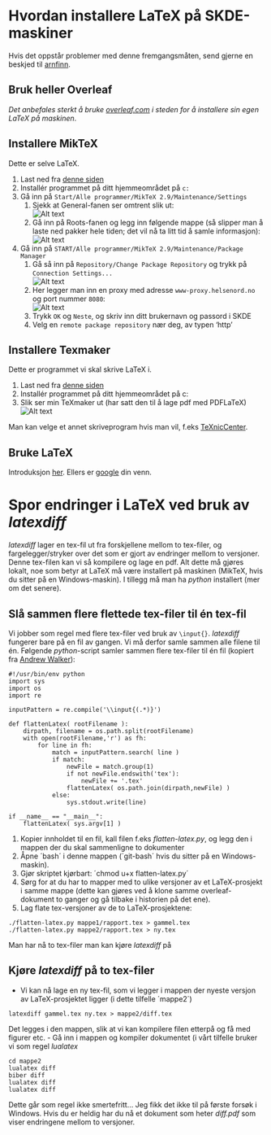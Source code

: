 ﻿# Hvordan installere LaTeX på SKDE-maskiner

Hvis det oppstår problemer med denne fremgangsmåten, send gjerne en beskjed til <A HREF="mailto:&#097;&#114;&#110;&#102;&#105;&#110;&#110;&#046;&#115;&#116;&#101;&#105;&#110;&#100;&#097;&#108;&#064;&#115;&#107;&#100;&#101;&#046;&#110;&#111;">arnfinn</A>.

## Bruk heller Overleaf

*Det anbefales sterkt å bruke [overleaf.com](https://www.overleaf.com) i steden for å installere sin egen LaTeX på maskinen*. 

## Installere MikTeX

Dette er selve LaTeX. 

1. Last ned fra [denne siden](http://miktex.org/download)
2. Installér programmet på ditt hjemmeområdet på `c:`
3. Gå inn på `Start/Alle programmer/MikTeX 2.9/Maintenance/Settings`
    1. Sjekk at General-fanen ser omtrent slik ut:  
![Alt text](figurer/miktex_general.png)  
    2. Gå inn på Roots-fanen og legg inn følgende mappe (så slipper man å laste ned pakker hele tiden; det vil nå ta litt tid å samle informasjon):   
![Alt text](figurer/miktex_roots.png)  
4. Gå inn på `START/Alle programmer/MikTeX 2.9/Maintenance/Package Manager`
    1. Gå så inn på `Repository/Change Package Repository` og trykk på `Connection Settings...`  
![Alt text](figurer/miktex_repository1.png)  
    2. Her legger man inn en proxy med adresse `www-proxy.helsenord.no` og port nummer `8080`:  
![Alt text](figurer/miktex_repository_proxy.png)
    3. Trykk `OK` og `Neste`, og skriv inn ditt brukernavn og passord i SKDE
    4. Velg en `remote package repository` nær deg, av typen 'http'

## Installere Texmaker 

Dette er programmet vi skal skrive LaTeX i.

1. Last ned fra [denne siden](http://www.xm1math.net/texmaker/download.html)
2. Installér programmet på ditt hjemmeområdet på c:  
3. Slik ser min TeXmaker ut (har satt den til å lage pdf med PDFLaTeX)  
![Alt text](figurer/texmaker.png)  

Man kan velge et annet skriveprogram hvis man vil, f.eks [TeXnicCenter](http://www.texniccenter.org).

## Bruke LaTeX

Introduksjon [her](hvordan-skrive-skde-rapport-i-latex.html). Ellers er [google](http://www.google.no/search?q=introduction+to+latex) din venn.  

# Spor endringer i LaTeX ved bruk av *latexdiff*

*latexdiff* lager en tex-fil ut fra forskjellene mellom to tex-filer, og fargelegger/stryker over det som er gjort av endringer mellom to versjoner.  Denne tex-filen kan vi så kompilere og lage en pdf.
Alt dette må gjøres lokalt, noe som betyr at LaTeX må være installert på maskinen (MikTeX, hvis du sitter på en Windows-maskin). I tillegg må man ha *python* installert (mer om det senere).

## Slå sammen flere flettede tex-filer til én tex-fil

Vi jobber som regel med flere tex-filer ved bruk av `\input{}`. *latexdiff* fungerer bare på en fil av gangen. Vi må derfor samle sammen alle filene til én. Følgende *python*-script samler sammen flere tex-filer til én fil (kopiert fra [Andrew Walker](http://dropbearcode.blogspot.no/2011/09/multiple-file-latex-diff.html)):
```
#!/usr/bin/env python
import sys
import os
import re

inputPattern = re.compile('\\input{(.*)}')

def flattenLatex( rootFilename ):
    dirpath, filename = os.path.split(rootFilename)
    with open(rootFilename,'r') as fh:
        for line in fh:
            match = inputPattern.search( line )
            if match:
                newFile = match.group(1)
                if not newFile.endswith('tex'):
                    newFile += '.tex'
                flattenLatex( os.path.join(dirpath,newFile) )
            else:
                sys.stdout.write(line)

if __name__ == "__main__":
    flattenLatex( sys.argv[1] )
```

1. Kopier innholdet til en fil, kall filen f.eks *flatten-latex.py*, og legg den i mappen der du skal sammenligne to dokumenter
2. Åpne ´bash´ i denne mappen (´git-bash´ hvis du sitter på en Windows-maskin).
3. Gjør skriptet kjørbart: ´chmod u+x flatten-latex.py´
4. Sørg for at du har to mapper med to ulike versjoner av et LaTeX-prosjekt i samme mappe (dette kan gjøres ved å klone samme overleaf-dokument to ganger og gå tilbake i historien på det ene).
5. Lag flate tex-versjoner av de to LaTeX-prosjektene:
  ```
  ./flatten-latex.py mappe1/rapport.tex > gammel.tex
  ./flatten-latex.py mappe2/rapport.tex > ny.tex
  ```
  Man har nå to tex-filer man kan kjøre *latexdiff* på
	
## Kjøre *latexdiff* på to tex-filer

- Vi kan nå lage en ny tex-fil, som vi legger i mappen der nyeste versjon av LaTeX-prosjektet ligger (i dette tilfelle ´mappe2´)
```
latexdiff gammel.tex ny.tex > mappe2/diff.tex
```
  Det legges i den mappen, slik at vi kan kompilere filen etterpå og få med figurer etc.
- Gå inn i mappen og kompiler dokumentet (i vårt tilfelle bruker vi som regel *lualatex*
```
cd mappe2
lualatex diff
biber diff
lualatex diff
lualatex diff
```
  Dette går som regel ikke smertefritt... Jeg fikk det ikke til på første forsøk i Windows. Hvis du er heldig har du nå et dokument som heter *diff.pdf* som viser endringene mellom to versjoner.







  




